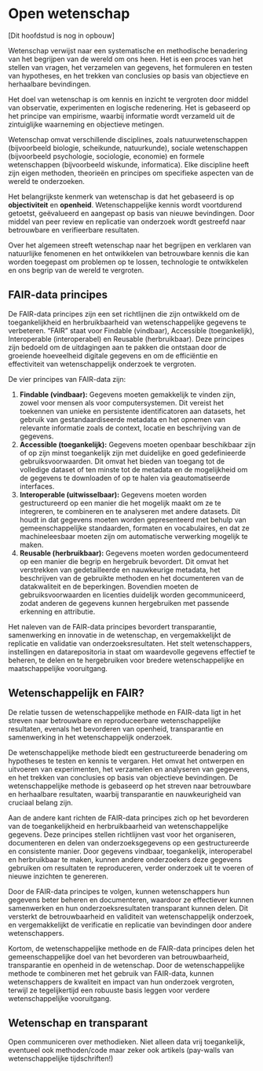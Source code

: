 # Open wetenschap {#sec-open-wetenschap} 

[Dit hoofdstud is nog in opbouw]

::: {.hidden}

Wetenschap verwijst naar een systematische en methodische benadering van het begrijpen van de wereld om ons heen. Het is een proces van het stellen van vragen, het verzamelen van gegevens, het formuleren en testen van hypotheses, en het trekken van conclusies op basis van objectieve en herhaalbare bevindingen.

Het doel van wetenschap is om kennis en inzicht te vergroten door middel van observatie, experimenten en logische redenering. Het is gebaseerd op het principe van empirisme, waarbij informatie wordt verzameld uit de zintuiglijke waarneming en objectieve metingen.

Wetenschap omvat verschillende disciplines, zoals natuurwetenschappen (bijvoorbeeld biologie, scheikunde, natuurkunde), sociale wetenschappen (bijvoorbeeld psychologie, sociologie, economie) en formele wetenschappen (bijvoorbeeld wiskunde, informatica). Elke discipline heeft zijn eigen methoden, theorieën en principes om specifieke aspecten van de wereld te onderzoeken.

Het belangrijkste kenmerk van wetenschap is dat het gebaseerd is op **objectiviteit** en **openheid**. Wetenschappelijke kennis wordt voortdurend getoetst, geëvalueerd en aangepast op basis van nieuwe bevindingen. Door middel van peer review en replicatie van onderzoek wordt gestreefd naar betrouwbare en verifieerbare resultaten.

Over het algemeen streeft wetenschap naar het begrijpen en verklaren van natuurlijke fenomenen en het ontwikkelen van betrouwbare kennis die kan worden toegepast om problemen op te lossen, technologie te ontwikkelen en ons begrip van de wereld te vergroten.


## FAIR-data principes 

De FAIR-data principes zijn een set richtlijnen die zijn ontwikkeld om de toegankelijkheid en herbruikbaarheid van wetenschappelijke gegevens te verbeteren. "FAIR" staat voor Findable (vindbaar), Accessible (toegankelijk), Interoperable (interoperabel) en Reusable (herbruikbaar). Deze principes zijn bedoeld om de uitdagingen aan te pakken die ontstaan door de groeiende hoeveelheid digitale gegevens en om de efficiëntie en effectiviteit van wetenschappelijk onderzoek te vergroten.

De vier principes van FAIR-data zijn:

  1. **Findable (vindbaar):** Gegevens moeten gemakkelijk te vinden zijn, zowel voor mensen als voor computersystemen. Dit vereist het toekennen van unieke en persistente identificatoren aan datasets, het gebruik van gestandaardiseerde metadata en het opnemen van relevante informatie zoals de context, locatie en beschrijving van de gegevens.
  1. **Accessible (toegankelijk):** Gegevens moeten openbaar beschikbaar zijn of op zijn minst toegankelijk zijn met duidelijke en goed gedefinieerde gebruiksvoorwaarden. Dit omvat het bieden van toegang tot de volledige dataset of ten minste tot de metadata en de mogelijkheid om de gegevens te downloaden of op te halen via geautomatiseerde interfaces.
  1. **Interoperable (uitwisselbaar):** Gegevens moeten worden gestructureerd op een manier die het mogelijk maakt om ze te integreren, te combineren en te analyseren met andere datasets. Dit houdt in dat gegevens moeten worden gepresenteerd met behulp van gemeenschappelijke standaarden, formaten en vocabulaires, en dat ze machineleesbaar moeten zijn om automatische verwerking mogelijk te maken.
  1. **Reusable (herbruikbaar):** Gegevens moeten worden gedocumenteerd op een manier die begrip en hergebruik bevordert. Dit omvat het verstrekken van gedetailleerde en nauwkeurige metadata, het beschrijven van de gebruikte methoden en het documenteren van de datakwaliteit en de beperkingen. Bovendien moeten de gebruiksvoorwaarden en licenties duidelijk worden gecommuniceerd, zodat anderen de gegevens kunnen hergebruiken met passende erkenning en attributie.

Het naleven van de FAIR-data principes bevordert transparantie, samenwerking en innovatie in de wetenschap, en vergemakkelijkt de replicatie en validatie van onderzoeksresultaten. Het stelt wetenschappers, instellingen en datarepositoria in staat om waardevolle gegevens effectief te beheren, te delen en te hergebruiken voor bredere wetenschappelijke en maatschappelijke vooruitgang.


## Wetenschappelijk en FAIR?

De relatie tussen de wetenschappelijke methode en FAIR-data ligt in het streven naar betrouwbare en reproduceerbare wetenschappelijke resultaten, evenals het bevorderen van openheid, transparantie en samenwerking in het wetenschappelijk onderzoek.

De wetenschappelijke methode biedt een gestructureerde benadering om hypotheses te testen en kennis te vergaren. Het omvat het ontwerpen en uitvoeren van experimenten, het verzamelen en analyseren van gegevens, en het trekken van conclusies op basis van objectieve bevindingen. De wetenschappelijke methode is gebaseerd op het streven naar betrouwbare en herhaalbare resultaten, waarbij transparantie en nauwkeurigheid van cruciaal belang zijn.

Aan de andere kant richten de FAIR-data principes zich op het bevorderen van de toegankelijkheid en herbruikbaarheid van wetenschappelijke gegevens. Deze principes stellen richtlijnen vast voor het organiseren, documenteren en delen van onderzoeksgegevens op een gestructureerde en consistente manier. Door gegevens vindbaar, toegankelijk, interoperabel en herbruikbaar te maken, kunnen andere onderzoekers deze gegevens gebruiken om resultaten te reproduceren, verder onderzoek uit te voeren of nieuwe inzichten te genereren.

Door de FAIR-data principes te volgen, kunnen wetenschappers hun gegevens beter beheren en documenteren, waardoor ze effectiever kunnen samenwerken en hun onderzoeksresultaten transparant kunnen delen. Dit versterkt de betrouwbaarheid en validiteit van wetenschappelijk onderzoek, en vergemakkelijkt de verificatie en replicatie van bevindingen door andere wetenschappers.

Kortom, de wetenschappelijke methode en de FAIR-data principes delen het gemeenschappelijke doel van het bevorderen van betrouwbaarheid, transparantie en openheid in de wetenschap. Door de wetenschappelijke methode te combineren met het gebruik van FAIR-data, kunnen wetenschappers de kwaliteit en impact van hun onderzoek vergroten, terwijl ze tegelijkertijd een robuuste basis leggen voor verdere wetenschappelijke vooruitgang.


## Wetenschap en transparant

Open communiceren over methodieken.
Niet alleen data vrij toegankelijk, eventueel ook methoden/code maar zeker ook artikels (pay-walls van wetenschappelijke tijdschriften!)

:::
